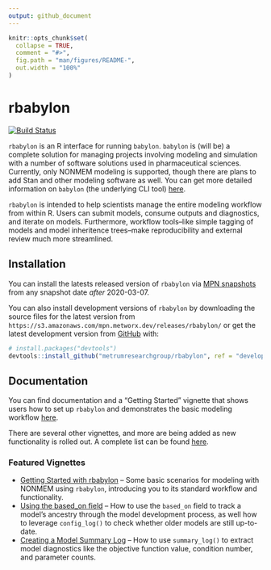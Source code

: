 ```yaml
---
output: github_document
---
```


<!-- README.md is generated from README.Rmd. Please edit that file -->

```r
knitr::opts_chunk$set(
  collapse = TRUE,
  comment = "#>",
  fig.path = "man/figures/README-",
  out.width = "100%"
)
```

# rbabylon

<!-- badges: start -->
[![Build Status](https://github-drone.metrumrg.com/api/badges/metrumresearchgroup/rbabylon/status.svg)](https://github-drone.metrumrg.com/metrumresearchgroup/rbabylon)
<!-- badges: end -->

`rbabylon` is an R interface for running `babylon`. `babylon` is (will be) a complete solution for managing projects involving modeling and simulation with a number of software solutions used in pharmaceutical sciences. Currently, only NONMEM modeling is supported, though there are plans to add Stan and other modeling software as well. You can get more detailed information on `babylon` (the underlying CLI tool)  [here](https://github.com/metrumresearchgroup/babylon).

`rbabylon` is intended to help scientists manage the entire modeling workflow from within R. Users can submit models, consume outputs and diagnostics, and iterate on models. Furthermore, workflow tools--like simple tagging of models and model inheritence trees--make reproducibility and external review much more streamlined.

## Installation

You can install the latests released version of `rbabylon` via [MPN snapshots](https://mpn.metworx.com/docs/snapshots) from any snapshot date _after_ 2020-03-07.

You can also install development versions of `rbabylon` by downloading the source files for the latest version from `https://s3.amazonaws.com/mpn.metworx.dev/releases/rbabylon/` or get the latest development version from [GitHub](https://github.com/) with:

``` r
# install.packages("devtools")
devtools::install_github("metrumresearchgroup/rbabylon", ref = "develop")
```
## Documentation

You can find documentation and a "Getting Started" vignette that shows users how to set up `rbabylon` and demonstrates the basic modeling workflow [here](http://metrumresearchgroup.github.io/rbabylon/).

There are several other vignettes, and more are being added as new functionality is rolled out. A complete list can be found [here](https://metrumresearchgroup.github.io/rbabylon/articles/).

### Featured Vignettes

* [Getting Started with rbabylon](https://metrumresearchgroup.github.io/rbabylon/articles/getting-started.html) -- Some basic scenarios for modeling with NONMEM using `rbabylon`, introducing you to its standard workflow and functionality.
* [Using the based_on field](using-based-on.html) -- How to use the `based_on` field to track a model's ancestry through the model development process, as well how to leverage `config_log()` to check whether older models are still up-to-date.
* [Creating a Model Summary Log](using-summary-log.html) -- How to use `summary_log()` to extract model diagnostics like the objective function value, condition number, and parameter counts.

